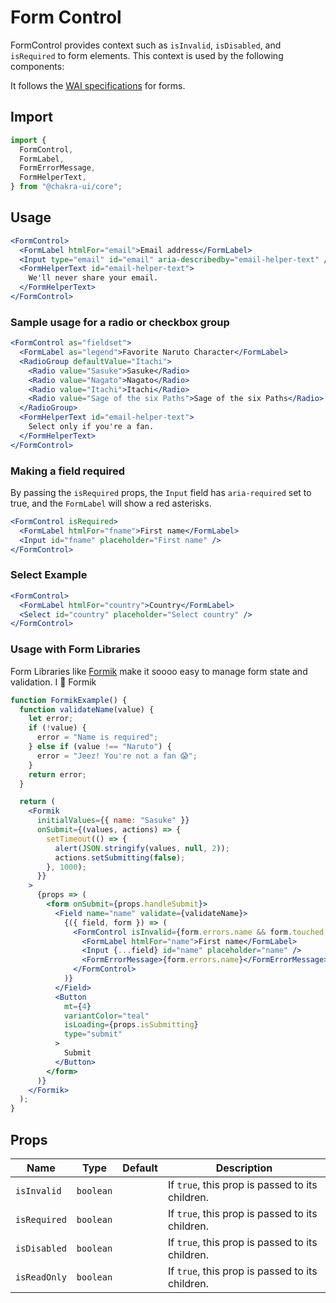 
<SEO
  title=" FormControl"
  description="FormControl provides context such as `isInvalid`, `isDisabled`, and `isRequired` to form elements"
/>

# Form Control

FormControl provides context such as `isInvalid`, `isDisabled`, and `isRequired`
to form elements. This context is used by the following components:

It follows the [WAI specifications](https://www.w3.org/WAI/tutorials/forms/) for
forms.

<carbon-ad></carbon-ad>

## Import

```js
import {
  FormControl,
  FormLabel,
  FormErrorMessage,
  FormHelperText,
} from "@chakra-ui/core";
```

## Usage

```jsx
<FormControl>
  <FormLabel htmlFor="email">Email address</FormLabel>
  <Input type="email" id="email" aria-describedby="email-helper-text" />
  <FormHelperText id="email-helper-text">
    We'll never share your email.
  </FormHelperText>
</FormControl>
```

### Sample usage for a radio or checkbox group

```jsx
<FormControl as="fieldset">
  <FormLabel as="legend">Favorite Naruto Character</FormLabel>
  <RadioGroup defaultValue="Itachi">
    <Radio value="Sasuke">Sasuke</Radio>
    <Radio value="Nagato">Nagato</Radio>
    <Radio value="Itachi">Itachi</Radio>
    <Radio value="Sage of the six Paths">Sage of the six Paths</Radio>
  </RadioGroup>
  <FormHelperText id="email-helper-text">
    Select only if you're a fan.
  </FormHelperText>
</FormControl>
```

### Making a field required

By passing the `isRequired` props, the `Input` field has `aria-required` set to
true, and the `FormLabel` will show a red asterisks.

```jsx
<FormControl isRequired>
  <FormLabel htmlFor="fname">First name</FormLabel>
  <Input id="fname" placeholder="First name" />
</FormControl>
```

### Select Example

```jsx
<FormControl>
  <FormLabel htmlFor="country">Country</FormLabel>
  <Select id="country" placeholder="Select country" />
</FormControl>
```

### Usage with Form Libraries

Form Libraries like [Formik](https://jaredpalmer.com/formik/) make it soooo easy
to manage form state and validation. I 💖 Formik

```jsx
function FormikExample() {
  function validateName(value) {
    let error;
    if (!value) {
      error = "Name is required";
    } else if (value !== "Naruto") {
      error = "Jeez! You're not a fan 😱";
    }
    return error;
  }

  return (
    <Formik
      initialValues={{ name: "Sasuke" }}
      onSubmit={(values, actions) => {
        setTimeout(() => {
          alert(JSON.stringify(values, null, 2));
          actions.setSubmitting(false);
        }, 1000);
      }}
    >
      {props => (
        <form onSubmit={props.handleSubmit}>
          <Field name="name" validate={validateName}>
            {({ field, form }) => (
              <FormControl isInvalid={form.errors.name && form.touched.name}>
                <FormLabel htmlFor="name">First name</FormLabel>
                <Input {...field} id="name" placeholder="name" />
                <FormErrorMessage>{form.errors.name}</FormErrorMessage>
              </FormControl>
            )}
          </Field>
          <Button
            mt={4}
            variantColor="teal"
            isLoading={props.isSubmitting}
            type="submit"
          >
            Submit
          </Button>
        </form>
      )}
    </Formik>
  );
}
```

## Props

| Name         | Type      | Default | Description                                     |
| ------------ | --------- | ------- | ----------------------------------------------- |
| `isInvalid`  | `boolean` |         | If `true`, this prop is passed to its children. |
| `isRequired` | `boolean` |         | If `true`, this prop is passed to its children. |
| `isDisabled` | `boolean` |         | If `true`, this prop is passed to its children. |
| `isReadOnly` | `boolean` |         | If `true`, this prop is passed to its children. |
